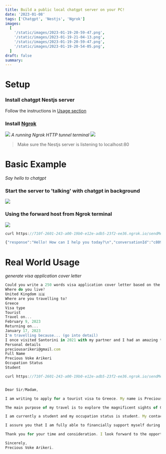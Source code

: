 ```yaml
---
title: Build a public local chatgpt server on your PC!
date: '2023-01-08'
tags: ['Chatgpt', 'Nestjs', 'Ngrok']
images:
  [
    '/static/images/2023-01-19-20-59-47.png',
    '/static/images/2023-01-19-21-04-13.png',
    '/static/images/2023-01-19-20-59-47.png',
    '/static/images/2023-01-19-20-54-05.png',
  ]
draft: false
summary:
---
```


# Setup

### Install chatgpt Nestjs server

Follow the instructions in [Usage section](https://github.com/RusDyn/chatgpt_nestjs_server)

### Install [Ngrok](https://dashboard.ngrok.com/get-started/setup)

![](/static/images/2023-01-19-20-51-53.png)
_A running Ngrok HTTP tunnel terminal_
![](/static/images/2023-01-19-20-54-05.png)

> Make sure the Nestjs server is listening to localhost:80

# Basic Example

_Say hello to chatgpt_

### Start the server to 'talking' with chatgpt in background

![](/static/images/2023-01-19-20-59-47.png)

### Using the forward host from Ngrok terminal

![](/static/images/2023-01-19-21-04-13.png)

```js
curl https://710f-2601-243-a00-19b0-e12e-adb5-23f2-ee36.ngrok.io/sendMessage?text=hello

{"response":"Hello! How can I help you today?\n","conversationId":"c8095d8d-d4fe-41a5-aae1-1e12539f83ad","messageId":"23cd7c3a-0f68-404c-8d78-9b2c3348e27a"}
```

# Real World Usage

_generate visa application cover letter_

```js
Could you write a 250 words visa application cover letter based on the data below:
Where do you live?
United Kingdom 🇬🇧
Where are you travelling to?
Greece
Visa type
Tourist
Travel on...
February 9, 2023
Returning on...
January 17, 2023
I'm travelling because... (go into detail)
I once visited Santorini in 2021 with my partner and I had an amazing time but unfortunately we didn’t have enough time to explore the city. My main purpose of travel is to explore the magnificent sights with friends.
Personal details
preciousarikeri@gmail.com
Full Name
Precious Voke Arikeri
Occupation Status
Student
```

```js
curl https://710f-2601-243-a00-19b0-e12e-adb5-23f2-ee36.ngrok.io/sendMessage?text=Could+you+write+a+250+words+visa+application+cover+letter+based+on+the+data+below%3A%0D%0AWhere+do+you+live%3F%0D%0AUnited+Kingdom+%F0%9F%87%AC%F0%9F%87%A7%0D%0AWhere+are+you+travelling+to%3F%0D%0AGreece%0D%0AVisa+type%0D%0ATourist%0D%0ATravel+on...%0D%0AFebruary+9%2C+2023%0D%0AReturning+on...%0D%0AJanuary+17%2C+2023%0D%0AI%27m+travelling+because...+%28go+into+detail%29%0D%0AI+once+visited+Santorini+in+2021+with+my+partner+and+I+had+an+amazing+time+but+unfortunately+we+didn%E2%80%99t+have+enough+time+to+explore+the+city.+My+main+purpose+of+travel+is+to+explore+the+magnificent+sights+with+friends.%0D%0APersonal+details%0D%0Apreciousarikeri%40gmail.com%0D%0AFull+Name%0D%0APrecious+Voke+Arikeri%0D%0AOccupation+Status%0D%0AStudent


Dear Sir/Madam,

I am writing to apply for a tourist visa to Greece. My name is Precious Voke Arikeri and I currently reside in the United Kingdom. I am planning to travel to Greece on February 9, 2023 and return on January 17, 2023.

The main purpose of my travel is to explore the magnificent sights of Greece with my friends. I had the opportunity to visit Santorini in 2021 with my partner and I had an amazing time, but unfortunately, we did not have enough time to explore the city fully. I am eager to return and experience more of the culture and history that Greece has to offer.

I am currently a student and my occupation status is student. My contact email address is preciousarikeri@gmail.com

I assure you that I am fully able to financially support myself during my stay in Greece and that I have no intention of overstaying my visa. I am also able to provide any additional documents that may be required.

Thank you for your time and consideration. I look forward to the opportunity to visit Greece.

Sincerely,
Precious Voke Arikeri.
```
